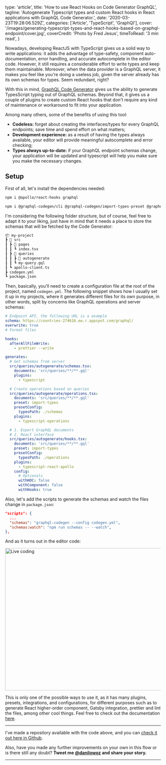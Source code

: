   type: 'article',
  title: 'How to use React Hooks on Code Generator GraphQL',
  tagline:
    'Autogenerate Typescript types and custom React hooks in React applications with GraphQL Code Generator.',
  date: '2020-03-23T19:28:06.529Z',
  categories: ['Article', 'TypeScript', 'GraphQl'],
  cover:
    '/images/generating-typescript-types-and-react-hooks-based-on-graphql-endpoint/cover.jpg',
  coverCredit: 'Photo by Fred Jesus',
  timeToRead: '3 min read',
}

Nowadays, developing ReactJS with TypeScript gives us a solid way to write applications: it adds the advantage of type-safety, component auto-documentation, error handling, and accurate autocomplete in the editor code. However, it still requires a considerable effort to write types and keep them maintainable. Moreover, when the data provider is a GraphQL server, it makes you feel like you're doing a useless job, given the server already has its own schemas for types. Seem redundant, right?

With this in mind, [GraphQL Code Generator](https://graphql-code-generator.com/) gives us the ability to generate TypesScript typing out of GraphQL schemas. Beyond that, it gives us a couple of plugins to create custom React hooks that don't require any kind of maintenance or workaround to fit into your application.

Among many others, some of the benefits of using this tool:

- **Codeless:** forget about creating the interfaces/types for every GraphQL endpoints; save time and spend effort on what matters;
- **Development experience:** as a result of having the types always available, your editor will provide meaningful autocomplete and error checking;
- **Types always up-to-date:** if your GraphQL endpoint schemas change, your application will be updated and typescript will help you make sure you make the necessary changes.

## Setup

First of all, let's install the dependencies needed:

```sh
npm i @apollo/react-hooks graphql
```

```sh
npm i @graphql-codegen/cli @graphql-codegen/import-types-preset @graphql-codegen/typescript @graphql-codegen/typescript-operations @graphql-codegen/typescript-react-apollo --save-dev
```

I'm considering the following folder structure, but of course, feel free to adapt it to your liking, just have in mind that it needs a place to store the schemas that will be fetched by the Code Generator:

```md
📦 my-project
┣ 📂 src
┃ ┣ 📂 pages
┃ ┃ ┗ index.tsx
┃ ┣ 📂 queries
┃ ┃ ┣ 📂 autogenerate
┃ ┃ ┗ my-query.gql
┃ ┗ apollo-client.ts
┣ codegen.yml
┗ package.json
```

Then, basically, you'll need to create a configuration file at the root of the project, named `codegen.yml`. The following snippet shows how I usually set it up in my projects, where it generates different files for its own purpose, in other words, split by concerns like GraphQL operations and server schemas:

```yaml
# Endpoint API, the following URL is a example
schema: https://countries-274616.ew.r.appspot.com/graphql/
overwrite: true
# Format files

hooks:
  afterAllFileWrite:
    - prettier --write

generates:
  # Get schemas from server
  src/queries/autogenerate/schemas.tsx:
    documents: 'src/queries/**/**.gql'
    plugins:
      - typescript

  # Create operations based on queries
  src/queries/autogenerate/operations.tsx:
    documents: 'src/queries/**/**.gql'
    preset: import-types
    presetConfig:
      typesPath: ./schemas
    plugins:
      - typescript-operations

  # 1. Export GraphQL documents
  # 2. React interface
  src/queries/autogenerate/hooks.tsx:
    documents: 'src/queries/**/**.gql'
    preset: import-types
    presetConfig:
      typesPath: ./operations
    plugins:
      - typescript-react-apollo
    config:
      # Optionals
      withHOC: false
      withComponent: false
      withHooks: true
```

Also, let's add the scripts to generate the schemas and watch the files change in `package.json`:

```json
"scripts": {
  ...
  "schemas": "graphql-codegen --config codegen.yml",
  "schemas:watch": "npm run schemas -- --watch",
},
```

And as it turns out in the editor code:

<img
  src="/images/generating-typescript-types-and-react-hooks-based-on-graphql-endpoint/live-coding.gif"
  alt="Live coding"
  width="800"
  height="461"
/>

This is only one of the possible ways to use it, as it has many plugins, presets, integrations, and configurations, for different purposes such as to generate React higher-order component, Gatsby integration, prettier and lint the files, among other cool things. Feel free to check out the documentation [here](https://graphql-code-generator.com/).

---

I've made a repository available with the code above, and you can [check it out here in Github](https://github.com/danilowoz/ts-gql-jsx).

Also, have you made any further improvements on your own in this flow or is there still any doubt? **Tweet me [@danilowoz](https://twitter.com/danilowoz) and share your story.**

---

